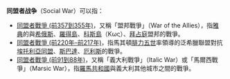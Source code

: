 '''同盟者战争'''（Social War）可以指：
* [[同盟者戰爭_(前357到355年)|同盟者戰爭 (前357到355年)]]，又稱「盟邦戰爭」（War of the Allies），指[[雅典|雅典]]的{{link-en|第二雅典帝國|Second Athenian Empire}}與[[希俄斯|希俄斯]]、[[羅得島|羅得島]]、[[科斯島|科斯島]]（Κως）、[[拜占庭|拜占庭]]盟邦的戰爭。
* [[同盟者戰爭_(前220年–前217年)|同盟者戰爭 (前220年–前217年)]]，指馬其頓[[腓力五世_(馬其頓)|腓力五世]]率領導的泛希臘聯盟對抗[[埃托利亞同盟|埃托利亞同盟]]、[[斯巴達|斯巴達]]、[[厄利斯|厄利斯]]的戰爭。
* [[同盟者戰爭_(前91到88年)|同盟者戰爭 (前91到88年)]]，又稱「義大利戰爭」（Italic War）或「馬爾西戰爭」（Marsic War），指[[羅馬共和國|羅馬共和國]]與義大利其他城市之間的戰爭。
{{Disambiguation|Cat=五字战事消歧义}}